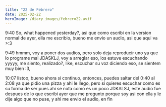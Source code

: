 ```yaml
---
title: "22 de Febrero"
date: 2025-02-22
heroImage: /diary_images/febrero22.avif
---
```



9:40 So, what happened yesterday?, asi que como escribi en la version normal de ayer, ella me escribio, bueno me envio un audio, asi que aqui va >:3

9:49 hmmm, voy a poner dos audios, pero solo deja reproducir uno ya que lo programe mal JDASKLJ, voy a arreglar eso, los estuve escuchando yyyyy, me siento, realizado?, like, escuchar su voz diciendo eso, se sientem muy bien :3,

10:07 listoo, bueno ahora si continuo, entonces, puedes saltar del 0:40 al 2:08 ya que pidio una pizza y ahi le llego, pero si quieres escuchar como es su forma de ser pues ahi se nota como es un poco JDKALSJ, este audio fue despues de lo que escribi ayer que me pregunto porque soy asi con ella y le dije algo que no puse, y ahi me envio el audio, en fin

<Audio src="/audios/vale2.ogg" />

Ahora, ya tengo menos pensamientos negativos, y lo unico que me hace dudar es, bueno, contexto, mas tarde ya actualice la pagina y esta la seccion donde ella me puede enviar mensajes cuando quiera, asi que eso hizo, y como escuchaste en el audio y tambien en el de ayer, dijo que no queria hablar, pero en el mensaje dijo que estuvo en llamada con unos amigos virtuales por una hora 😭😭, y que no siguo mas porque no tenia ganas de hablar, osea, si no tenias ganas porque estuviste una hora JKDSAJ, y tambien jugó lolcito sola, cosa que tambien haciamos juntos, asi que eso me dolio algo, mas por que te he dicho que uno de mis pensamientos negativos mas fuertes

```
es que nunca voy a ser la primera opcion para alguien
jamas voy a ser en loprimero que piensa alguien al despertarse o dormirse
jamas voy a ser una prioridad
jamas voy a ser al primero al que le escriben cuando abren su celular, etc
```

Y que haya jugado sola y haya preferido hacer llamada con sus amigos antes que a mi, obviamente dolio, ya que para mi es una contradiccion lo que esta diciendo, dice que no quiere hablar, ademas no dijo, "hablarme" (en el audio que puse en el 21), dijo que no queria hablar, osea, en general, yyy bueno, entiendes mi punto. Ademas lo mismo de siempre y las mismas preguntas, sigo sin entender, si amas y quieres a alguien
- ¿por que no querrias estar con esa persona?
- ¿por que preferirias alejarte?
- ¿por que preferirias hablar con otras personas en lugar de con la persona que amas?

but, en parte conozco como es ella, y probablemente es su mecanismo de defensa alejarse y no afrontar las cosas, podria explicarte porque aqui, pero, ya estoy escribiendo demasiado y apenas esta comenzando el dia, asi que en la cita te lo digo, ademas, cada persona es diferente, cada persona expresa su amor de forma distinta, no le puedo pedir que sea como yo, ademas de que yo soy muy ansioso asi que, osea, no quiero decir de que, "no le puedo pedir que sea como yo", suena a que digo que yo soy perfecto, y no, en parte soy asi porque soy muy ansioso, anyways. Ya despues de toooodo eso, me envio un audio diciendo que se iba a dormir :3

<Audio src="/audios/vale3.ogg" />

2:19 Ahora ella me acaba de soltar una bomba a mi ahora JHDASKAS, tenia razon (me imagine 10823012 escenarios), esto es muy dificil, demasiado, quisiera morir, quisiera dejar de vivir ahora mismo, quisiera no seguir existiendo, se que dije que no me iba a rendir y voy a luchar con ella, y voy a hacerlo, pero no se cuanto mas pueda soportarlo, no se cual sea el punto en el que me quiebre y no pueda mas, pero voy a seguir, voy a seguir por ella, ahora con lo que ella me acaba de decir me estoy repleanteando toda mi vida JDKLSAJ, creo que lo que pase y las decisiones que tome van a determinar como sera mi vida, con lo que ella me dijo me respondio todas las dudas, por ejemplo esas 3 preguntas que puse mas arriba JDKASL, necesito hablar contigo ya 😭😭😭😭, esto si es una bomba, pero bueno, voy a esperar al lunes, no se si ponerte el audio, porque tambien dice cosas de mi que no sabes JDKLSA y que verguenza

<Audio src="/audios/vale4.ogg" />

De momento solo voy a escribir hasta aqui, si continuo voy a seguir llorando horas y ahora tengo que servir el almuerzo y salir con mi padre a comprar la comida de la gata y asi, asi que no puedo ahora ponerme a llorar por horas, si me pudieras escribir por whatsapp seria bonito :c, estoy destrozado, tengo miedo de que mis pensamientos negativos me ganen vuelva a intentarlo, se que dije que no lo haria para apoyarla, pero ptm, ya esta bajando mi papa
